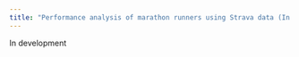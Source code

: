 ---
title: "Performance analysis of marathon runners using Strava data (In progress)"
---

In development